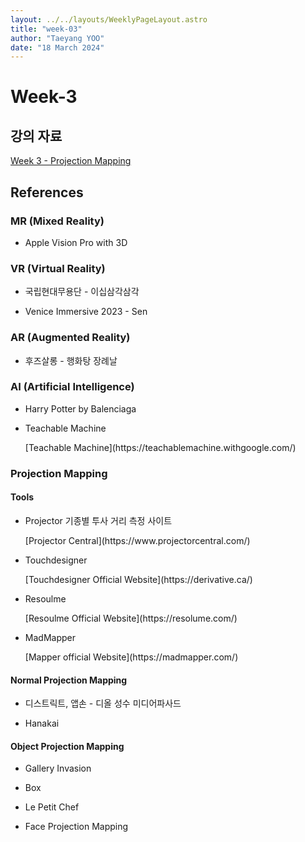```yaml
---
layout: ../../layouts/WeeklyPageLayout.astro
title: "week-03"
author: "Taeyang YOO"
date: "18 March 2024"
---
```



# Week-3

## 강의 자료

[Week 3 - Projection Mapping](https://docs.google.com/presentation/d/1niey7PCGNa7BVDaNdKSI7gjIYxa3YUHRYNLtgeT54Q8/edit?usp=sharing)

## References

### MR (Mixed Reality)

<ul>
  <li>
    <p>Apple Vision Pro with 3D</p>
    <Tweet id="https://twitter.com/pushmatrix/status/1767898459024040088?s=20" />
  </li>
</ul>

### VR (Virtual Reality)

<ul>
  <li>
    <p>국립현대무용단 - 이십삼각삼각</p>
    <YouTube id="https://www.youtube.com/watch?v=mUVwHesq6MI&t=183s" />
  </li>
  <li>
    <p>Venice Immersive 2023 - Sen</p>
    <YouTube id="https://youtu.be/o0myFugli4A?si=HmcploMGoZzqgcLC" />
  </li>
</ul>

### AR (Augmented Reality)

<ul>
  <li>
    <p>후즈살롱 - 행화탕 장례날</p>
    <YouTube id="https://youtu.be/LkoKUqxWBLY?si=FMuUeKtC4C9O8vgg" />
  </li>
</ul>

### AI (Artificial Intelligence)

<ul>
  <li>
    <p>Harry Potter by Balenciaga</p>
    <YouTube id="https://youtu.be/iE39q-IKOzA?si=psMzdcRgLt7nthY3" />
  </li>
  <li>
    <p>Teachable Machine</p>
    [Teachable Machine](https://teachablemachine.withgoogle.com/)
  </li>
</ul>

### Projection Mapping

#### Tools

<ul>
  <li>
    <p>Projector 기종별 투사 거리 측정 사이트</p>
    [Projector Central](https://www.projectorcentral.com/)
  </li>
  <li>
    <p>Touchdesigner</p>
    [Touchdesigner Official Website](https://derivative.ca/)
  </li>
  <li>
    <p>Resoulme</p>
    [Resoulme Official Website](https://resolume.com/)
  </li>
  <li>
    <p>MadMapper</p>
    [Mapper official Website](https://madmapper.com/)
  </li>
</ul>

#### Normal Projection Mapping

<ul>
  <li>
    <p>디스트릭트, 앱손 - 디올 성수 미디어파사드</p>
    <YouTube id="https://youtu.be/7X3CiRonRMg?si=TTOwmYx7J7pUH88q" />
  </li>
  <li>
    <p>Hanakai</p>
    <YouTube id="https://youtu.be/qAYAuJ9dIlE?si=7jAv91qQ2JICoCmr" />
  </li>
</ul>

#### Object Projection Mapping

<ul>
  <li>
    <p>Gallery Invasion</p>
    <YouTube id="https://youtu.be/APpw6ZKIQ3I?si=3RoSE_tyXypSCwrO" />
  </li>
  <li>
    <p>Box</p>
    <YouTube id="https://youtu.be/lX6JcybgDFo?si=FOyLU-tDeQH_HE6P" />
  </li>
  <li>
    <p>Le Petit Chef</p>
    <YouTube id="https://youtu.be/yBJEP4lsRFY?si=DmGKIHBbXD_AuGt_" />
  </li>
  <li>
    <p>Face Projection Mapping</p>
    <YouTube id="https://youtu.be/D6EPGutC9Z0?si=wKl3fCvEUMcrdV7M" />
  </li>
</ul>

